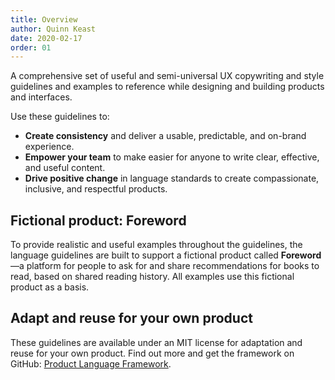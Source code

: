 ```yaml
---
title: Overview
author: Quinn Keast
date: 2020-02-17
order: 01
---
```


<p class="text-xl text-slate-500">A comprehensive set of useful and semi-universal UX copywriting and style guidelines and examples to reference while designing and building products and interfaces.</p>

Use these guidelines to:

- **Create consistency** and deliver a usable, predictable, and on-brand experience.
- **Empower your team** to make easier for anyone to write clear, effective, and useful content.
- **Drive positive change** in language standards to create compassionate, inclusive, and respectful products.

## Fictional product: Foreword

To provide realistic and useful examples throughout the guidelines, the language guidelines are built to support a fictional product called **Foreword**—a platform for people to ask for and share recommendations for books to read, based on shared reading history. All examples use this fictional product as a basis.

## Adapt and reuse for your own product

These guidelines are available under an MIT license for adaptation and reuse for your own product. Find out more and get the framework on GitHub: [Product Language Framework](https://github.com/quinnkeast/product-language-framework).
